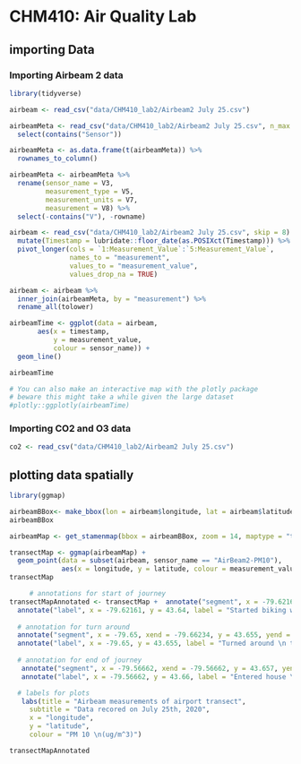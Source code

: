 # CHM410: Air Quality Lab

## importing Data


### Importing Airbeam 2 data



```r
library(tidyverse)
```

```r
airbeam <- read_csv("data/CHM410_lab2/Airbeam2 July 25.csv")
```

```r
airbeamMeta <- read_csv("data/CHM410_lab2/Airbeam2 July 25.csv", n_max = 8) %>%
  select(contains("Sensor")) 

airbeamMeta <- as.data.frame(t(airbeamMeta)) %>%
  rownames_to_column() 

airbeamMeta <- airbeamMeta %>%
  rename(sensor_name = V3,
         measurement_type = V5, 
         measurement_units = V7,
         measurement = V8) %>%
  select(-contains("V"), -rowname)


```

```r
airbeam <- read_csv("data/CHM410_lab2/Airbeam2 July 25.csv", skip = 8) %>%
  mutate(Timestamp = lubridate::floor_date(as.POSIXct(Timestamp))) %>%
  pivot_longer(cols = `1:Measurement_Value`:`5:Measurement_Value`, 
               names_to = "measurement",
               values_to = "measurement_value", 
               values_drop_na = TRUE) 

airbeam <- airbeam %>%
  inner_join(airbeamMeta, by = "measurement") %>%
  rename_all(tolower)
```

```r
airbeamTime <- ggplot(data = airbeam, 
       aes(x = timestamp, 
           y = measurement_value, 
           colour = sensor_name)) +
  geom_line() 

airbeamTime

# You can also make an interactive map with the plotly package
# beware this might take a while given the large dataset
#plotly::ggplotly(airbeamTime)

```


### Importing CO2 and O3 data

```r
co2 <- read_csv("data/CHM410_lab2/Airbeam2 July 25.csv")
```


## plotting data spatially

```r
library(ggmap)

airbeamBBox<- make_bbox(lon = airbeam$longitude, lat = airbeam$latitude, f = 0.1)
airbeamBBox
```


```r

airbeamMap <- get_stamenmap(bbox = airbeamBBox, zoom = 14, maptype = "terrain", crop = FALSE)

transectMap <- ggmap(airbeamMap) +
  geom_point(data = subset(airbeam, sensor_name == "AirBeam2-PM10"),
             aes(x = longitude, y = latitude, colour = measurement_value)) 
transectMap


```

```r
   
     # annotations for start of journey
transectMapAnnotated <- transectMap +  annotate("segment", x = -79.62161, xend = -79.621614, y = 43.635, yend = 43.65395, size=1) +
  annotate("label", x = -79.62161, y = 43.64, label = "Started biking west \n at 11:00am", fill = "white") +
  
  # annotation for turn around
  annotate("segment", x = -79.65, xend = -79.66234, y = 43.655, yend = 43.66672, size=1) +
  annotate("label", x = -79.65, y = 43.655, label = "Turned around \n to head east \n at 11:35am", fill = "white") +
  
  # annotation for end of journey
   annotate("segment", x = -79.56662, xend = -79.56662, y = 43.657, yend = 43.63529, size=1) +
   annotate("label", x = -79.56662, y = 43.66, label = "Entered house \n at 12:50pm", fill = "white") +

  # labels for plots
   labs(title = "Airbeam measurements of airport transect",
     subtitle = "Data recored on July 25th, 2020",
     x = "longitude", 
     y = "latitude", 
     colour = "PM 10 \n(ug/m^3)")

transectMapAnnotated

```

